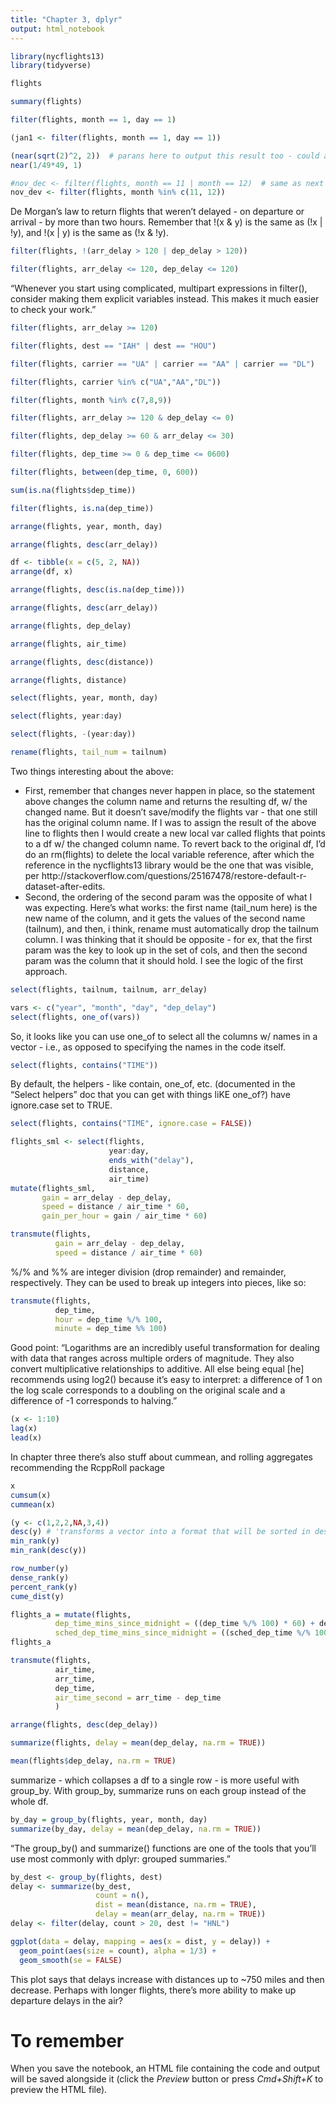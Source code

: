 ```yaml
---
title: "Chapter 3, dplyr"
output: html_notebook
---
```


```r
library(nycflights13)
library(tidyverse)
```

```r
flights
```

```r
summary(flights)
```

```r
filter(flights, month == 1, day == 1)
```

```r
(jan1 <- filter(flights, month == 1, day == 1))
```

```r
(near(sqrt(2)^2, 2))  # parans here to output this result too - could also use print(...)
near(1/49*49, 1)
```

```r
#nov_dec <- filter(flights, month == 11 | month == 12)  # same as next line
nov_dev <- filter(flights, month %in% c(11, 12))
```

De Morgan's law to return flights that weren't delayed - on departure or arrival - by more than two hours. Remember that !(x & y) is the same as (!x | !y), and !(x | y) is the same as (!x & !y).
```r
filter(flights, !(arr_delay > 120 | dep_delay > 120))
```
```r
filter(flights, arr_delay <= 120, dep_delay <= 120) 
```

"Whenever you start using complicated, multipart expressions in filter(), consider making them explicit variables instead. This makes it much easier to check your work."

```r
filter(flights, arr_delay >= 120)
```

```r
filter(flights, dest == "IAH" | dest == "HOU")
```

```r
filter(flights, carrier == "UA" | carrier == "AA" | carrier == "DL")
```

```r
filter(flights, carrier %in% c("UA","AA","DL"))
```

```r
filter(flights, month %in% c(7,8,9))
```

```r
filter(flights, arr_delay >= 120 & dep_delay <= 0)
```

```r
filter(flights, dep_delay >= 60 & arr_delay <= 30)
```


```r
filter(flights, dep_time >= 0 & dep_time <= 0600)
```

```r
filter(flights, between(dep_time, 0, 600))
```

```r
sum(is.na(flights$dep_time))
```
```r
filter(flights, is.na(dep_time))
```

```r
arrange(flights, year, month, day)
```

```r
arrange(flights, desc(arr_delay))
```

```r
df <- tibble(x = c(5, 2, NA))
arrange(df, x)
```

```r
arrange(flights, desc(is.na(dep_time)))
```
```r
arrange(flights, desc(arr_delay))
```

```r
arrange(flights, dep_delay)
```

```r
arrange(flights, air_time)
```

```r
arrange(flights, desc(distance))
```

```r
arrange(flights, distance)
```

```r
select(flights, year, month, day)
```

```r
select(flights, year:day)
```

```r
select(flights, -(year:day))
```

```r
rename(flights, tail_num = tailnum)
```

Two things interesting about the above:

* First, remember that changes never happen in place, so the statement above changes the column name and returns the resulting df, w/ the changed name. But it doesn't save/modify the flights var - that one still has the original column name. If I was to assign the result of the above line to flights then I would create a new local var called flights that points to a df w/ the changed column name. To revert back to the original df, I'd do an rm(flights) to delete the local variable reference, after which the reference in the nycflights13 library would be the one that was visible, per http://stackoverflow.com/questions/25167478/restore-default-r-dataset-after-edits.
* Second, the ordering of the second param was the opposite of what I was expecting. Here's what works: the first name (tail_num here) is the new name of the column, and it gets the values of the second name (tailnum), and then, i think, rename must automatically drop the tailnum column. I was thinking that it should be opposite - for ex, that the first param was the key to look up in the set of cols, and then the second param was the column that it should hold. I see the logic of the first approach.

```r
select(flights, tailnum, tailnum, arr_delay)
```

```r
vars <- c("year", "month", "day", "dep_delay")
select(flights, one_of(vars))
```
So, it looks like you can use one_of to select all the columns w/ names in a vector - i.e., as opposed to specifying the names in the code itself.

```r
select(flights, contains("TIME"))
```
By default, the helpers - like contain, one_of, etc. (documented in the "Select helpers" doc that you can get with things liKE one_of?) have ignore.case set to TRUE. 

```r
select(flights, contains("TIME", ignore.case = FALSE))
```

```r
flights_sml <- select(flights,
                      year:day,
                      ends_with("delay"),
                      distance,
                      air_time)
mutate(flights_sml,
       gain = arr_delay - dep_delay,
       speed = distance / air_time * 60,
       gain_per_hour = gain / air_time * 60)
```

```r
transmute(flights, 
          gain = arr_delay - dep_delay,
          speed = distance / air_time * 60)
```

%/% and %% are integer division (drop remainder) and remainder, respectively. They can be used to break up integers into pieces, like so:
```r
transmute(flights,
          dep_time,
          hour = dep_time %/% 100,
          minute = dep_time %% 100)
```

Good point: "Logarithms are an incredibly useful transformation for dealing with data that ranges across multiple orders of magnitude. They also convert multiplicative relationships to additive. All else being equal [he] recommends using log2() because it's easy to interpret: a difference of 1 on the log scale corresponds to a doubling on the original scale and a difference of -1 corresponds to halving."

```r
(x <- 1:10)
lag(x)
lead(x)
```

In chapter three there's also stuff about cummean, and rolling aggregates recommending the RcppRoll package
```r
x
cumsum(x)
cummean(x)
```

```r
(y <- c(1,2,2,NA,3,4))
desc(y) # 'transforms a vector into a format that will be sorted in descending order'
min_rank(y)
min_rank(desc(y))
```

```r
row_number(y)
dense_rank(y)
percent_rank(y)
cume_dist(y)
```

```r
flights_a = mutate(flights, 
          dep_time_mins_since_midnight = ((dep_time %/% 100) * 60) + dep_time %% 100,
          sched_dep_time_mins_since_midnight = ((sched_dep_time %/% 100) * 60) + sched_dep_time %% 100)
flights_a
```

```r
transmute(flights,
          air_time,
          arr_time,
          dep_time,
          air_time_second = arr_time - dep_time
          )
```

```r
arrange(flights, desc(dep_delay))
```

```r
summarize(flights, delay = mean(dep_delay, na.rm = TRUE))
```
```r
mean(flights$dep_delay, na.rm = TRUE)
```
summarize - which collapses a df to a single row - is more useful with group_by. With group_by, summarize runs on each group instead of the whole df.
```r
by_day = group_by(flights, year, month, day)
summarize(by_day, delay = mean(dep_delay, na.rm = TRUE))
```

"The group_by() and summarize() functions are one of the tools that you'll use most commonly with dplyr: grouped summaries."

```r
by_dest <- group_by(flights, dest)
delay <- summarize(by_dest,
                   count = n(),
                   dist = mean(distance, na.rm = TRUE),
                   delay = mean(arr_delay, na.rm = TRUE))
delay <- filter(delay, count > 20, dest != "HNL")

ggplot(data = delay, mapping = aes(x = dist, y = delay)) +
  geom_point(aes(size = count), alpha = 1/3) + 
  geom_smooth(se = FALSE)
```
This plot says that delays increase with distances up to ~750 miles and then decrease. Perhaps with longer flights, there's more ability to make up departure delays in the air?



# To remember

When you save the notebook, an HTML file containing the code and output will be saved alongside it (click the *Preview* button or press *Cmd+Shift+K* to preview the HTML file).
